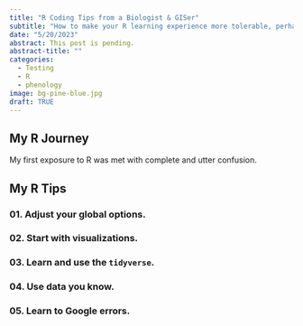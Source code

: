 ```yaml
---
title: "R Coding Tips from a Biologist & GISer"
subtitle: "How to make your R learning experience more tolerable, perhaps even enjoyable."
date: "5/20/2023"
abstract: This post is pending.
abstract-title: ""
categories:
  - Testing
  - R
  - phenology
image: bg-pine-blue.jpg
draft: TRUE
---
```


## My R Journey

My first exposure to R was met with complete and utter confusion.

## My R Tips

### 01. Adjust your global options.

### 02. Start with visualizations.

### 03. Learn and use the `tidyverse`.

### 04. Use data you know.

### 05. Learn to Google errors.

